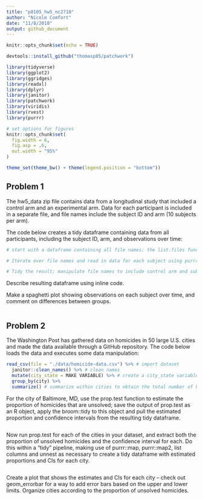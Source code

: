 ```yaml
---
title: "p8105_hw5_nc2710"
author: "Nicole Comfort"
date: "11/8/2018"
output: github_document
---
```


```r
knitr::opts_chunk$set(echo = TRUE)

devtools::install_github("thomasp85/patchwork")

library(tidyverse)
library(ggplot2)
library(ggridges)
library(readxl)
library(dplyr)
library(janitor)
library(patchwork)
library(viridis)
library(rvest)
library(purrr)

# set options for figures
knitr::opts_chunk$set(
  fig.width = 6,
  fig.asp = .6,
  out.width = "95%"
)

theme_set(theme_bw() + theme(legend.position = "bottom"))
```

## Problem 1 

The hw5_data zip file contains data from a longitudinal study that included a control arm and an experimental arm. Data for each participant is included in a separate file, and file names include the subject ID and arm (10 subjects per arm). 

The code below creates a tidy dataframe containing data from all participants, including the subject ID, arm, and observations over time:

```r

# start with a dataframe containing all file names; the list.files function will help 

# Iterate over file names and read in data for each subject using purrr::map and saving the result as a new variable in the dataframe

# Tidy the result; manipulate file names to include control arm and subject ID, make sure weekly observations are “tidy”, and do any other tidying that’s necessary


```

Describe resulting dataframe using inline code. 

Make a spaghetti plot showing observations on each subject over time, and comment on differences between groups.

```r



```

## Problem 2 

The Washington Post has gathered data on homicides in 50 large U.S. cities and made the data available through a GitHub repository. The code below loads the data and executes some data manipulation:  

```r

read_csv(file = "./data/homicide-data.csv") %>% # import dataset
  janitor::clean_names() %>% # clean names
  mutate(city_state = MAKE VARIABLE) %>% # create a city_state variable (e.g. “Baltimore, MD”)
  group_by(city) %>% 
  summarize() # summarize within cities to obtain the total number of homicides and the number of unsolved homicides (those for which the disposition is “Closed without arrest” or “Open/No arrest”).

```

For the city of Baltimore, MD, use the prop.test function to estimate the proportion of homicides that are unsolved; save the output of prop.test as an R object, apply the broom::tidy to this object and pull the estimated proportion and confidence intervals from the resulting tidy dataframe.

```r



```

Now run prop.test for each of the cities in your dataset, and extract both the proportion of unsolved homicides and the confidence interval for each. Do this within a “tidy” pipeline, making use of purrr::map, purrr::map2, list columns and unnest as necessary to create a tidy dataframe with estimated proportions and CIs for each city.

```r

```

Create a plot that shows the estimates and CIs for each city – check out geom_errorbar for a way to add error bars based on the upper and lower limits. Organize cities according to the proportion of unsolved homicides.

```r



```

